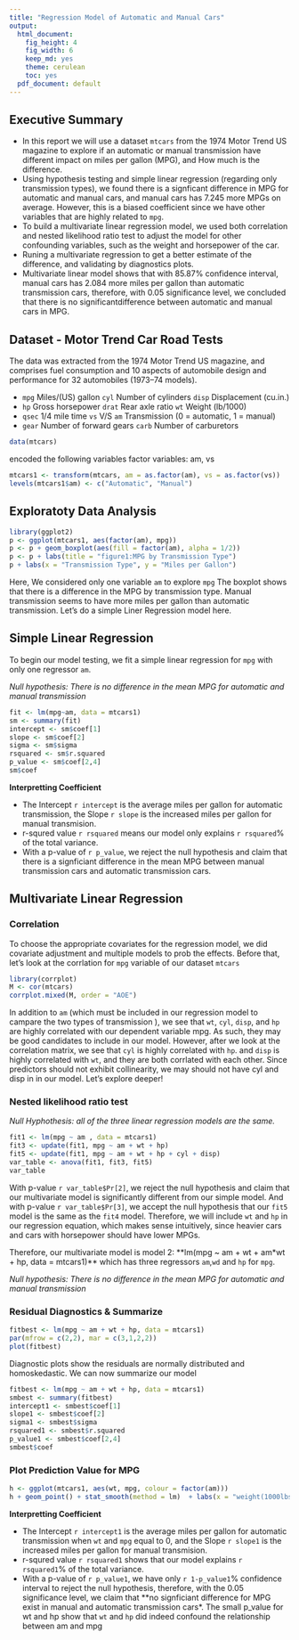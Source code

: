 ```yaml
---
title: "Regression Model of Automatic and Manual Cars"
output:
  html_document:
    fig_height: 4
    fig_width: 6
    keep_md: yes
    theme: cerulean
    toc: yes
  pdf_document: default
---
```

## Executive Summary

- In this report we will use a dataset `mtcars` from the 1974 Motor Trend US magazine to explore if an automatic or manual transmission have different impact on miles per gallon (MPG), and How much is the difference.
- Using hypothesis testing and simple linear regression (regarding only transmission types), we found there is a signficant difference in MPG for automatic and manual cars, and manual cars has 7.245 more MPGs on average. However, this is a biased coefficient since we have other variables that are highly related to `mpg`. 
- To build a multivariate linear regression model, we used both correlation and nested likelihood ratio test to adjust the model for other confounding variables, such as the weight and horsepower of the car. 
- Runing a multivariate regression to get a better estimate of the difference, and validating by diagnostics plots.
- Multivariate linear model shows that with 85.87% confidence interval, manual cars has 2.084 more miles per gallon than automatic transmission cars, therefore, with 0.05 significance level, we concluded that there is no significantdifference between automatic and manual cars in MPG.

## Dataset - Motor Trend Car Road Tests
The data was extracted from the 1974 Motor Trend US magazine, and comprises fuel consumption and 10 aspects of automobile design and performance for 32 automobiles (1973–74 models).

- `mpg`         Miles/(US) gallon `cyl` Number of cylinders `disp` Displacement (cu.in.) 
- `hp` Gross horsepower `drat` Rear axle ratio `wt` Weight (lb/1000)
- `qsec` 1/4 mile time `vs` V/S `am` Transmission (0 = automatic, 1 = manual)
- `gear` Number of forward gears `carb`	 Number of carburetors

```r
data(mtcars)
```
encoded the following variables factor variables: am, vs
```r
mtcars1 <- transform(mtcars, am = as.factor(am), vs = as.factor(vs))
levels(mtcars1$am) <- c("Automatic", "Manual")
```
## Exploratoty Data Analysis
```r
library(ggplot2)
p <- ggplot(mtcars1, aes(factor(am), mpg))
p <- p + geom_boxplot(aes(fill = factor(am), alpha = 1/2)) 
p <- p + labs(title = "figure1:MPG by Transmission Type") 
p + labs(x = "Transmission Type", y = "Miles per Gallon")
```
Here, We considered only one variable `am` to explore `mpg`
The boxplot shows that there is a difference in the MPG by transmission type. Manual transmission seems to have more miles per gallon than automatic transmission. Let's do a simple Liner Regression model here.

## Simple Linear Regression
To begin our model testing, we fit a simple linear regression for `mpg` with only one regressor `am`.

*Null hypothesis: There is no difference in the mean MPG for automatic and manual transmission*
```r
fit <- lm(mpg~am, data = mtcars1)
sm <- summary(fit)
intercept <- sm$coef[1]
slope <- sm$coef[2]
sigma <- sm$sigma
rsquared <- sm$r.squared
p_value <- sm$coef[2,4]
sm$coef
```
**Interpretting Coefficient**

- The Intercept `r intercept` is the average miles per gallon for automatic transmission, the Slope `r slope` is the increased miles per gallon for manual transmision. 
- r-squred value `r rsquared` means our model only explains `r rsquared`% of the total variance.
- With a p-value of `r p_value`, we reject the null hypothesis and claim that there is a signficiant difference in the mean MPG between manual transmission cars and automatic transmission cars. 

## Multivariate Linear Regression

### Correlation
To choose the appropriate covariates for the regression model, we did covariate adjustment and multiple models to prob the effects. Before that, let's look at the corrlation for `mpg` variable of our dataset `mtcars`
```r
library(corrplot)
M <- cor(mtcars)
corrplot.mixed(M, order = "AOE")
```

In addition to `am` (which must be included in our regression model to campare the two types of transmission ), we see that `wt`, `cyl`, `disp`, and `hp` are highly correlated with our dependent variable mpg. As such, they may be good candidates to include in our model. However, after we look at the correlation matrix, we see that `cyl` is highly correlated with `hp`. and `disp` is highly correlated with `wt`, and they are both corrlated with each other. Since predictors should not exhibit collinearity, we may should not have cyl and disp in in our model. Let's explore deeper!

### Nested likelihood ratio test
*Null Hyphothesis: all of the three linear regression models are the same.*
```r
fit1 <- lm(mpg ~ am , data = mtcars1)
fit3 <- update(fit1, mpg ~ am + wt + hp)
fit5 <- update(fit1, mpg ~ am + wt + hp + cyl + disp)
var_table <- anova(fit1, fit3, fit5)
var_table
```
With p-value `r var_table$Pr[2]`, we reject the null hypothesis and claim that our multivariate model is significantly different from our simple model. And with p-value `r var_table$Pr[3]`, we accept the null hypothesis that our `fit5` model is the same as the `fit4` model. Therefore, we will include `wt` and `hp` in our regression equation, which makes sense intuitively, since heavier cars and cars with horsepower should have lower MPGs.

Therefore, our multivariate model is model 2: **lm(mpg ~ am + wt + am*wt + hp, data = mtcars1)** which has three regressors `am`,`wd` and `hp` for `mpg`.

*Null hypothesis: There is no difference in the mean MPG for automatic and manual transmission*

### Residual Diagnostics & Summarize 
```r
fitbest <- lm(mpg ~ am + wt + hp, data = mtcars1)
par(mfrow = c(2,2), mar = c(3,1,2,2))
plot(fitbest)
```


Diagnostic plots show the residuals are normally distributed and homoskedastic. We can now summarize our model
```r
fitbest <- lm(mpg ~ am + wt + hp, data = mtcars1)
smbest <- summary(fitbest)
intercept1 <- smbest$coef[1]
slope1 <- smbest$coef[2]
sigma1 <- smbest$sigma
rsquared1 <- smbest$r.squared
p_value1 <- smbest$coef[2,4]
smbest$coef
```

### Plot Prediction Value for MPG
```r
h <- ggplot(mtcars1, aes(wt, mpg, colour = factor(am)))
h + geom_point() + stat_smooth(method = lm)  + labs(x = "weight(1000lbs)", y = "miles per gallon", title = "Confidence Interval for MPG") + scale_colour_discrete(name = "Transmission Type")
```

**Interpretting Coefficient**

- The Intercept `r intercept1` is the average miles per gallon for automatic transmission when `wt` and `mpg` equal to 0, and the Slope `r slope1` is the increased miles per gallon for manual transmision. 
- r-squred value `r rsquared1` shows that our model explains `r rsquared1`% of the total variance. 
- With a p-value of `r p_value1`, we have only `r 1-p_value1`% confidence interval to reject the null hypothesis, therefore, with the 0.05 significance level, we claim that **no signficiant difference for MPG exist in manual and automatic transmission cars*. The small p_value for wt and hp show that `wt` and `hp` did indeed confound the relationship between am and mpg

